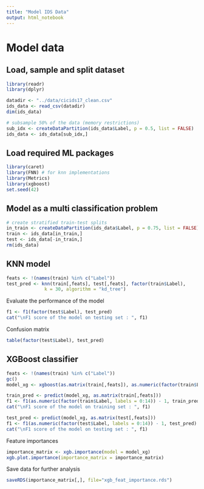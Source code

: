 ```yaml
---
title: "Model IDS Data"
output: html_notebook
---
```



# Model data

## Load, sample and split dataset

```r
library(readr)
library(dplyr)

datadir <- "../data/cicids17_clean.csv"
ids_data <- read_csv(datadir)
dim(ids_data)
```

```r
# subsample 50% of the data (memory restrictions)
sub_idx <- createDataPartition(ids_data$Label, p = 0.5, list = FALSE) 
ids_data <- ids_data[sub_idx,]
```

## Load required ML packages

```r
library(caret)
library(FNN) # for knn implementations
library(Metrics)
library(xgboost)
set.seed(42)
```



## Model as a multi classification problem


```r
# create stratified train-test splits
in_train <- createDataPartition(ids_data$Label, p = 0.75, list = FALSE)
train <- ids_data[in_train,]
test <- ids_data[-in_train,]
rm(ids_data)
```




## KNN model

```r
feats <- !(names(train) %in% c("Label"))
test_pred <- knn(train[,feats], test[,feats], factor(train$Label),
              k = 30, algorithm = "kd_tree")
```

Evaluate the performance of the model

```r
f1 <- f1(factor(test$Label), test_pred)
cat("\nF1 score of the model on testing set : ", f1)
```

Confusion matrix

```r
table(factor(test$Label), test_pred)
```

## XGBoost classifier

```r
feats <- !(names(train) %in% c("Label"))
gc()
model_xg <- xgboost(as.matrix(train[,feats]), as.numeric(factor(train$Label, labels = 0:14)) - 1, nthread = 4, nrounds = 20, objective = "multi:softmax", verbose = 2, num_class=length(levels(factor(train$Label))))
```

```r
train_pred <- predict(model_xg, as.matrix(train[,feats]))
f1 <- f1(as.numeric(factor(train$Label, labels = 0:14)) - 1, train_pred)
cat("\nF1 score of the model on training set : ", f1)

test_pred <- predict(model_xg, as.matrix(test[,feats]))
f1 <- f1(as.numeric(factor(test$Label, labels = 0:14)) - 1, test_pred)
cat("\nF1 score of the model on testing set : ", f1)
```

Feature importances

```r
importance_matrix <- xgb.importance(model = model_xg)
xgb.plot.importance(importance_matrix = importance_matrix)
```

Save data for further analysis

```r
saveRDS(importance_matrix[,], file="xgb_feat_importance.rds")
```
